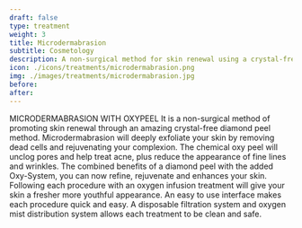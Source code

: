 ---
draft: false
type: treatment
weight: 3
title: Microdermabrasion
subtitle: Cosmetology
description: A non-surgical method for skin renewal using a crystal-free diamond peel method.
icon: ./icons/treatments/microdermabrasion.png
img: ./images/treatments/microdermabrasion.jpg
before:
after:
--- 

MICRODERMABRASION WITH OXYPEEL
It is a non-surgical method of promoting skin renewal through an amazing crystal-free diamond peel method. Microdermabrasion will deeply exfoliate your skin by removing dead cells and rejuvenating your complexion. The chemical oxy peel will unclog pores and help treat acne, plus reduce the appearance of fine lines and wrinkles. The combined benefits of a diamond peel with the added Oxy-System, you can now refine, rejuvenate and enhances your skin. Following each procedure with an oxygen infusion treatment will give your skin a fresher more youthful appearance. An easy to use interface makes each procedure quick and easy. A disposable filtration system and oxygen mist distribution system allows each treatment to be clean and safe.